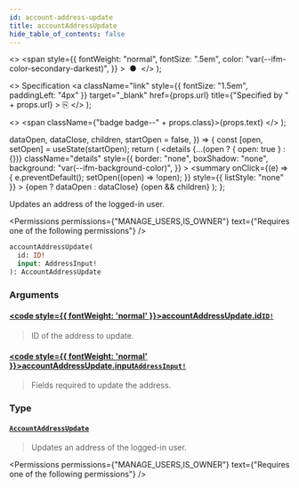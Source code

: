 ```yaml
---
id: account-address-update
title: accountAddressUpdate
hide_table_of_contents: false
---
```


  <>
    <span
      style={{
        fontWeight: "normal",
        fontSize: ".5em",
        color: "var(--ifm-color-secondary-darkest)",
      }}
    >
      &nbsp;●&nbsp;
    </span>
  </>
);

  <>
    Specification
    <a
      className="link"
      style={{ fontSize: "1.5em", paddingLeft: "4px" }}
      target="\_blank"
      href={props.url}
      title={"Specified by " + props.url}
    >
      ⎘
    </a>
  </>
);

  <>
    <span className={"badge badge--" + props.class}>{props.text}</span>
  </>
);


  dataOpen,
  dataClose,
  children,
  startOpen = false,
}) => {
  const [open, setOpen] = useState(startOpen);
  return (
    <details
      {...(open ? { open: true } : {})}
      className="details"
      style={{
        border: "none",
        boxShadow: "none",
        background: "var(--ifm-background-color)",
      }}
    >
      <summary
        onClick={(e) => {
          e.preventDefault();
          setOpen((open) => !open);
        }}
        style={{ listStyle: "none" }}
      >
        {open ? dataOpen : dataClose}
      </summary>
      {open && children}
    </details>
  );
};

Updates an address of the logged-in user.

<Permissions
  permissions={"MANAGE_USERS,IS_OWNER"}
  text={"Requires one of the following permissions"}
/>

```graphql
accountAddressUpdate(
  id: ID!
  input: AddressInput!
): AccountAddressUpdate
```

### Arguments

#### [<code style={{ fontWeight: 'normal' }}>accountAddressUpdate.<b>id</b></code>](#)<Bullet />[`ID!`](../../../api-reference/miscellaneous/scalars/id) <Badge class="secondary" text="non-null"/> <Badge class="secondary" text="scalar"/>

> ID of the address to update.

#### [<code style={{ fontWeight: 'normal' }}>accountAddressUpdate.<b>input</b></code>](#)<Bullet />[`AddressInput!`](../../../api-reference/miscellaneous/inputs/address-input) <Badge class="secondary" text="non-null"/> <Badge class="secondary" text="input"/>

> Fields required to update the address.

### Type

#### [`AccountAddressUpdate`](../../../api-reference/users/objects/account-address-update) <Badge class="secondary" text="object"/>

> Updates an address of the logged-in user.

<Permissions
  permissions={"MANAGE_USERS,IS_OWNER"}
  text={"Requires one of the following permissions"}
/>

